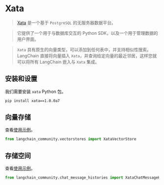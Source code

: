 # Xata

> [Xata](https://xata.io) 是一个基于 `PostgreSQL` 的无服务器数据平台。

> 它提供了一个用于与数据库交互的 Python SDK，以及一个用于管理数据的用户界面。

> `Xata` 具有原生的向量类型，可以添加到任何表中，并支持相似性搜索。LangChain 直接将向量插入 `Xata`，并查询给定向量的最近邻居，这样您就可以将所有 LangChain 嵌入与 `Xata` 集成。

## 安装和设置

我们需要安装 `xata` Python 包。

```bash
pip install xata==1.0.0a7 
```

## 向量存储

查看[使用示例](/docs/integrations/vectorstores/xata)。

```python
from langchain_community.vectorstores import XataVectorStore
```

## 存储空间

查看[使用示例](/docs/integrations/memory/xata_chat_message_history)。

```python
from langchain_community.chat_message_histories import XataChatMessageHistory
```